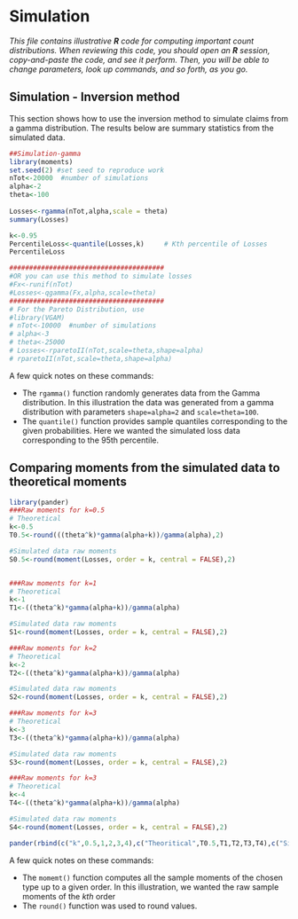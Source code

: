 # Simulation 

*This file contains illustrative **R** code for computing important count distributions. When reviewing this code, you should open an **R** session, copy-and-paste the code, and see it perform. Then, you will be able to change parameters, look up commands, and so forth, as you go. *

## Simulation - Inversion method
This section shows how to use the inversion method to simulate claims from a gamma distribution. The results below are summary statistics from the simulated data. 

```r
##Simulation-gamma
library(moments)
set.seed(2) #set seed to reproduce work 
nTot<-20000  #number of simulations
alpha<-2
theta<-100
         
Losses<-rgamma(nTot,alpha,scale = theta)  
summary(Losses)

k<-0.95
PercentileLoss<-quantile(Losses,k)     # Kth percentile of Losses 
PercentileLoss

#######################################
#OR you can use this method to simulate losses 
#Fx<-runif(nTot)
#Losses<-qgamma(Fx,alpha,scale=theta)
#######################################
# For the Pareto Distribution, use
#library(VGAM)
# nTot<-10000  #number of simulations
# alpha<-3
# theta<-25000
# Losses<-rparetoII(nTot,scale=theta,shape=alpha)
# rparetoII(nTot,scale=theta,shape=alpha) 
```
A few quick notes on these commands:

* The `rgamma()` function randomly generates data from the Gamma distribution.  In this illustration the data was generated from a gamma distribution with parameters `shape=alpha=2` and `scale=theta=100`. 
* The `quantile()` function provides sample quantiles corresponding to the given probabilities. Here we wanted the simulated loss data corresponding to the 95th percentile. 



## Comparing moments from the simulated data to theoretical moments

```r
library(pander)
###Raw moments for k=0.5
# Theoretical 
k<-0.5
T0.5<-round(((theta^k)*gamma(alpha+k))/gamma(alpha),2)

#Simulated data raw moments
S0.5<-round(moment(Losses, order = k, central = FALSE),2)


###Raw moments for k=1
# Theoretical 
k<-1
T1<-((theta^k)*gamma(alpha+k))/gamma(alpha)

#Simulated data raw moments
S1<-round(moment(Losses, order = k, central = FALSE),2)

###Raw moments for k=2
# Theoretical 
k<-2
T2<-((theta^k)*gamma(alpha+k))/gamma(alpha)

#Simulated data raw moments
S2<-round(moment(Losses, order = k, central = FALSE),2)

###Raw moments for k=3
# Theoretical 
k<-3
T3<-((theta^k)*gamma(alpha+k))/gamma(alpha)

#Simulated data raw moments
S3<-round(moment(Losses, order = k, central = FALSE),2)

###Raw moments for k=3
# Theoretical 
k<-4
T4<-((theta^k)*gamma(alpha+k))/gamma(alpha)

#Simulated data raw moments
S4<-round(moment(Losses, order = k, central = FALSE),2)

pander(rbind(c("k",0.5,1,2,3,4),c("Theoritical",T0.5,T1,T2,T3,T4),c("Simulated",S0.5,S1,S2,S3,S4)))
```
A few quick notes on these commands:

* The `momemt()` function computes all the sample moments of the chosen type up to a given order. In this illustration, we wanted the raw sample moments of the *kth* order
* The `round()` function was used to round values. 


